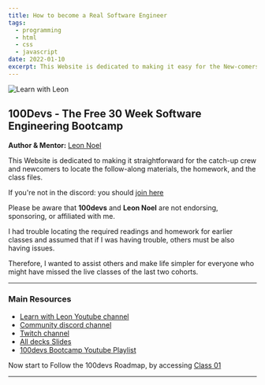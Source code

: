 ```yaml
---
title: How to become a Real Software Engineer
tags:
  - programming
  - html
  - css
  - javascript
date: 2022-01-10
excerpt: This Website is dedicated to making it easy for the New-comers & Catch-up-Crew to find the follow-along materials, the homework, and the class files.
---
```


![Learn with Leon](https://cdn.hashnode.com/res/hashnode/image/upload/v1670953726498/srISn-PoF.png?auto=compress)

## 100Devs - The Free 30 Week Software Engineering Bootcamp

**Author & Mentor:** [Leon Noel](https://leonnoel.com/100devs/)

This Website is dedicated to making it straightforward for the catch-up crew and newcomers to locate the follow-along materials, the homework, and the class files.

If you're not in the discord: you should [join here](https://discord.com/invite/zNxhjnmDPy)

Please be aware that **100devs** and **Leon Noel** are not endorsing, sponsoring, or affiliated with me.

I had trouble locating the required readings and homework for earlier classes and assumed that if I was having trouble, others must be also having issues.

Therefore, I wanted to assist others and make life simpler for everyone who might have missed the live classes of the last two cohorts.

---

### Main Resources

- [Learn with Leon Youtube channel ](https://www.youtube.com/@learnwithleon)
- [Community discord channel](https://leonnoel.com/discord)
- [Twitch channel ](https://leonnoel.com/twitch)
- [All decks Slides](https://slides.com/leonnoel/)
- [100devs Bootcamp Youtube Playlist](https://www.youtube.com/playlist?list=PLBf-QcbaigsKwq3k2YEBQS17xUwfOA3O3)

Now start to Follow the 100devs Roadmap, by accessing [Class 01](http://localhost:3000/blog/hundreddevs01)

---
